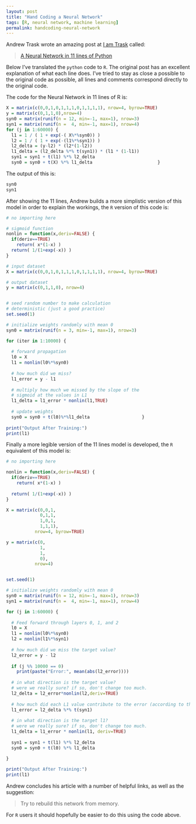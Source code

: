 ```yaml
---
layout: post
title: "Hand Coding a Neural Network"
tags: [R, neural network, machine learning]
permalink: handcoding-neural-network
---
```


Andrew Trask wrote an amazing post at [I am Trask]() called:

> [A Neural Network in 11 lines of Python](http://iamtrask.github.io/2015/07/12/basic-python-network/)

Below I've translated the `python` code to `R`.
The original post has an excellent explanation of what each line does.
I've tried to stay as close a possible to the original code as possible,
all lines and comments correspond directly to the original code.

The code for the Neural Network in 11 lines of R is:

```r
X = matrix(c(0,0,1,0,1,1,1,0,1,1,1,1), nrow=4, byrow=TRUE)
y = matrix(c(0,1,1,0),nrow=4)
syn0 = matrix(runif(n = 12, min=-1, max=1), nrow=3)
syn1 = matrix(runif(n =  4, min=-1, max=1), nrow=4)
for (j in 1:60000) {
  l1 = 1 / ( 1 + exp(-( X%*%syn0)) )
  l2 = 1 / ( 1 + exp(-(l1%*%syn1)) )
  l2_delta = (y-l2) * (l2*(1-l2))
  l1_delta = (l2_delta %*% t(syn1)) * (l1 * (1-l1))
  syn1 = syn1 + t(l1) %*% l2_delta
  syn0 = syn0 + t(X) %*% l1_delta                         }
```

The output of this is:

```r
syn0
syn1
```

After showing the 11 lines, Andrew builds a more simplistic version of this model in order to explain the workings,
the `R` version of this code is:

```r
# no importing here

# sigmoid function
nonlin = function(x,deriv=FALSE) {
  if(deriv==TRUE)
    return( x*(1-x) )
  return( 1/(1+exp(-x)) )
}

# input dataset
X = matrix(c(0,0,1,0,1,1,1,0,1,1,1,1), nrow=4, byrow=TRUE)

# output dataset 
y = matrix(c(0,1,1,0), nrow=4)


# seed random number to make calculation
# deterministic (just a good practice)
set.seed(1)

# initialize weights randomly with mean 0
syn0 = matrix(runif(n = 3, min=-1, max=1), nrow=3)

for (iter in 1:10000) {
  
  # forward propagation
  l0 = X
  l1 = nonlin(l0%*%syn0)
  
  # how much did we miss?
  l1_error = y - l1
  
  # multiply how much we missed by the slope of the
  # sigmoid at the values in L1
  l1_delta = l1_error * nonlin(l1,TRUE)
  
  # update weights
  syn0 = syn0 + t(l0)%*%l1_delta                    }
  
print("Output After Training:")
print(l1)
```

Finally a more legible version of the 11 lines model is developed, the `R` equivalent of this model is:

```r
# no importing here

nonlin = function(x,deriv=FALSE) {
  if(deriv==TRUE)
    return( x*(1-x) )
  
  return( 1/(1+exp(-x)) )
}

X = matrix(c(0,0,1,
             0,1,1,
             1,0,1,
             1,1,1),
           nrow=4, byrow=TRUE)

y = matrix(c(0,
             1,
             1,
             0),
           nrow=4)


set.seed(1)

# initialize weights randomly with mean 0
syn0 = matrix(runif(n = 12, min=-1, max=1), nrow=3)
syn1 = matrix(runif(n =  4, min=-1, max=1), nrow=4)

for (j in 1:60000) {
  
  # Feed forward through layers 0, 1, and 2
  l0 = X
  l1 = nonlin(l0%*%syn0)
  l2 = nonlin(l1%*%syn1)
  
  # how much did we miss the target value?
  l2_error = y - l2
  
  if (j %% 10000 == 0)
    print(paste("Error:", mean(abs(l2_error))))
  
  # in what direction is the target value?
  # were we really sure? if so, don't change too much.
  l2_delta = l2_error*nonlin(l2,deriv=TRUE)
  
  # how much did each L1 value contribute to the error (according to the weights)?
  l1_error = l2_delta %*% t(syn1)
  
  # in what direction is the target l1?
  # were we really sure? if so, don't change too much.
  l1_delta = l1_error * nonlin(l1, deriv=TRUE)
  
  syn1 = syn1 + t(l1) %*% l2_delta
  syn0 = syn0 + t(l0) %*% l1_delta
  
}

print("Output After Training:")
print(l1)

```

Andrew concludes his article with a number of helpful links, as well as the suggestion:

> Try to rebuild this network from memory.

For `R` users it should hopefully be easier to do this using the code above.
